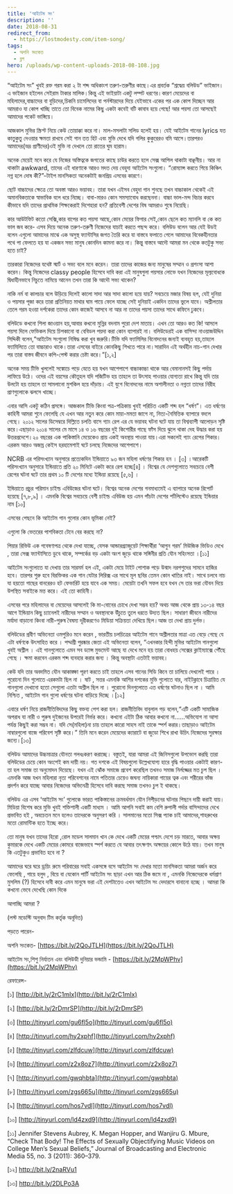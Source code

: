 ```yaml
---
title: 'আইটেম সং'
description: ''
date: 2018-08-31
redirect_from:
  - https://lostmodesty.com/item-song/
tags:
  - অশনি সংকেত
  - ব্লগ
hero: /uploads/wp-content-uploads-2018-08-108.jpg
---
```


“আইটেম সং” খুবই রক্ত গরম করা ২ টা শব্দ অধিকাংশ তরুণ-তরুণীর কাছে।এর প্রবর্তক “শ্রদ্ধেয় বলিউড” ভাইজান।এ ভাইজান হইলেন সেইরাম টাকার মালিক।কিন্তু এই ভাইয়াটা একটু লম্পট ধরণের।কারণ মেয়েদের বা মহিলাদের,বাচ্চাদের বা বুড়িদের,চিকনি চামেলিদের বা পর্নস্টারদের দিয়ে যেইভাবে একের পর এক কোপ দিচ্ছেন আর আমরাও যা কোপ খাচ্ছি তাতে তো বিবেক নামের কিছু একটা কবেই বটি কাবাব হয়ে গেছে! আর পয়সা তো আসছেই আমাদের পকেট ভাঙ্গিয়ে।

আজকাল মুভির স্ক্রিপ্ট নিয়ে কেউ তোয়াক্কা করে না। মাল-মসলাটা সলিড হলেই হয়। যেই আইটেম গানের lyrics যত কাতুকুতু দেওয়ার ক্ষমতা রাখবে সেই গান তত হিট এবং মুভি দেখে যদি গলির কুকুরেরও বমি আসে।তারপরও আমাদের(ভদ্র প্রাণীদের)ওই মুভি না দেখলে তো রাতের ঘুম হারাম।

অনেক মেয়েই মনে করে যে নিজের অস্তিত্বকে জগতের কাছে চাউর করতে হলে সেক্স আপিল থাকাটা বাঞ্ছনীয়। আর না থাকাটা awkward, তাদের এই ধারণাকে আরও মদত দেয় বেহুদা আইটেম সংগুলো। “রোম্যান্স করতে গিয়ে কিঞ্চিৎ নগ্ন হলে দোষ কী?”-টাইপ মানসিকতা অনেকটাই জনপ্রিয় এসবের কারণে।

ছোট বাচ্চাদের ক্ষেত্রে তো অবস্তা আরও ভয়াবহ। তারা যখন এইসব বেহুদা গান শুনছে তখন বাচ্চাকাল থেকেই এই অমানবিকতাকে স্বাভাবিক বলে ধরে নিচ্ছে। বাবা-মারও কোন সমস্যাবোধ করছেননা। বাচ্চা ভাল-মন্দ বিচার করবে কীভাবে যদি তাদের প্রাথমিক শিক্ষকেরাই দিশেহারা হন? প্রতিবেশী দেশের বিষ আমরাও শুষে নিয়েছি।

কার আউটফিট কতো সেক্সি,কার বাপের কত পয়সা আছে,কোন মেয়ের ফিগার সেই,কোন ছেলে কত ম্যানলি বা কে কত ভাল জব করে- এসব দিয়ে অনেক তরুণ-তরুণী নিজেদের যাচাই করতে পছন্দ করে। বলিউড বলেন আর যেই উডই বলেন এগুলো আমাদের মাঝে এক অসুস্থ ফ্যান্টাসির জগত তৈরি করে যা বাস্তবে ফলাতে গেলে আমাদের বিবেকহীনতার পথে পা ফেলতে হয় যা একজন সভ্য মানুষ কোনদিন কামনা করে না। কিন্তু বাস্তবে আদৌ আমরা মন থেকে কতটুকু সভ্য হতে চাই?

তারকারা নিজেদের যথেষ্ট স্মার্ট ও সভ্য বলে মনে করেন। তারা তাদের কাজের জন্য মানুষের সম্মান ও প্রশংসা আশা করেন। কিন্তু নিজেদের classy people হিসেবে দাবি করা এই মানুষগুলা পয়সার লোভে যখন নিজেদের মূল্যবোধকে দ্বিধাহীনভাবে নিচুতে নামিয়ে আনেন তখন তারা কি আদৌ সভ্য থাকেন?

নাকি নর্ম বা কালচার বলে উড়িয়ে দিলেই কালো সাদা আর সাদা কালো হয়ে যায়? সবচেয়ে মজার বিষয় হল, যেই দুনিয়া ও পয়সার পূজা করে তারা প্রতিনিয়ত মাথার ঘাম পায়ে ফেলে যাচ্ছে সেই দুনিয়াই একদিন তাদের ভুলে যাবে। অশ্লীলতার তেলে গরম হওয়া দর্শকেরা তাদের কোন কাজেই আসবে না আর না তাদের পয়সা তাদের সাথে কফিনে ঢুকবে।

বলিউডে কখনো শিলা জাওয়ান হয়,আবার কখনো মুন্নির বদনাম পুরো দেশ মাতায়। এখন তো আরও কত কি! আসলে পয়সা দিলে ফেভিকল দিয়ে চিপকানো বা বেবিডল পয়দা করা কোন ব্যাপারই না। বলিউডেরই এক বাসিন্দা নাওয়াজউদ্দিন সিদ্দিকী বলেন,“আইটেম সংগুলো নিষিদ্ধ করা খুব জরুরি।টিভি যদি ফ্যামিলির বিনোদনের জন্যই ব্যবহৃত হয়,তাহলে ফ্যামিলিতে তো বাচ্চারাও থাকে।তারা এসবের বাইরে কোনকিছু শিখতে পারে না।সারাদিন এই অর্থহীন নাচ-গান দেখার পর তারা বাস্তব জীবনে কপি-পেস্ট করার চেষ্টা করে।”\[১,২]

অনেক সময় টিভি খুললেই সঙ্কোচে পড়ে যেতে হয় যখন আশেপাশে বাচ্চাকাচ্চা থাকে আর বেমানানসই কিছু পর্দায় লাফিয়ে উঠে। ওদের এই বয়সের কৌতূহল যদি পজিটিভ হয় তাহলে তা উৎসাহ পাওয়ার যোগ্যতা রাখে কিন্তু যদি তার উলটো হয় তাহলে তা সামলানো মুশকিল হয়ে দাঁড়ায়। এই যুগে বিনোদনের নামে অশালীনতা ও নগ্নতা তাদের নিরীহ প্রাণগুলোকে ঝলসে খাচ্ছে।

এবার আসি একটু কঠিন প্রসঙ্গে। আজকাল টিভি কিংবা পত্র-পত্রিকায় খুবই পরিচিত একটি শব্দ হল “ধর্ষণ”। এত ধর্ষণের কাহিনী আমরা শুনে ফেলেছি যে এখন আর নতুন করে কোন মায়া-মমতা জাগে না, নিত্য-নৈমিত্তিক ব্যাপারে বদলে গেছে। ২০১২ সালের ডিসেম্বরে দিল্লিতে চলতি বাসে গ্যাং রেপ এর যে ভয়াবহ ঘটনা ঘটে যায় তা বিশ্বব্যাপী আলোড়ন সৃষ্টি করে।এছাড়াও ২০১৪ সালের মে মাসে ১৪ ও ১৬ বছরের দুই কিশোরীর গাছে ফাঁস দিয়ে ঝুলে থাকা দেহ উদ্ধার করা হয় উত্তরপ্রদেশে।২০ বছরের এক পাকিস্তানি মেয়েকেও প্রায় একই অবস্থায় পাওয়া যায়।এরা সকলেই গ্যাং রেপের শিকার।এরকম আরও অজস্র কেইস হরহামেশাই ঘটে চলছে নিজেদের আশেপাশে।

NCRB এর পরিসংখ্যান অনুসারে প্রত্যেকদিন ইন্ডিয়াতে ৯৩ জন মহিলা ধর্ষণের শিকার হন । \[৩] ।আরেকটি পরিসংখ্যান অনুসারে ইন্ডিয়াতে প্রতি ২০ মিনিটে একটা করে রেপ হচ্ছে\[৪] । বিশ্বের যে দেশগুলোতে সবচেয়ে বেশী রেপের ঘটনা ঘটে তার প্রথম ১০ টি দেশের মধ্যে ইন্ডিয়া রয়েছে \[৫,৬] ।

ইন্ডিয়াতে প্রচুর পরিমান চাইল্ড এবিউজের ঘটনা ঘটে। বিশ্বের অনেক দেশের গনমাধ্যমেই এ ব্যাপারে অনেক রিপোর্ট হয়েছে \[৭,৮,৯] । এমনকি বিশ্বের সবচেয়ে বেশী চাইল্ড এবিউজ হয় এমন পাঁচটা দেশের শর্টলিস্টেও রয়েছে ইন্ডিয়ার নাম \[১০]

এসবের পেছনে কি আইটেম গান গুলোর কোন ভূমিকা নেই?

এগুলো কি ভেতরের পাশবিকতা টেনে বের করছে না?

পিয়ার রিভিউ এক গবেষণাপত্র থেকে দেখা যাচ্ছে, যেসক আন্ডারগ্র্যাজুয়েট শিক্ষার্থীরা ‘আগুন গরম’ মিউজিক ভিডিও দেখে , তারা সেক্স ফ্যান্টাসিতে ডুবে থাকে, সম্পর্কের বড় একটা অংশ জুড়ে থাকে সঙ্গিনীর প্রতি যৌন সহিংসতা ।\[১১]

আইটেম সংগুলোতে যা দেখায় তার সারমর্ম হল এই, একটা মেয়ে টাইট পোশাক পড়ে উন্মাদ নরপশুদের সামনে হাজির হবে। তারপর শুরু হবে বিরক্তিকর এক গান যেটার লিরিক্স এর সাথে মূল ছবির তেমন কোন খাতির নাই। সাথে চলবে নাচ যা হয়তো গাছের বানরেরও হট ফেভারিট হয়ে যাবে এক সময়। মেয়েটা তখনি সফল হবে যখন সে তার ভরা যৌবন দিয়ে উপস্থিত সবাইকে মত্ত করে। এই তো কাহিনী।

এসবের পরে মহিলাদের বা মেয়েদের আসলেই কি মা-বোনের চোখে দেখা সম্ভব হয়? অথচ আজ থেকে প্রায় ১৩-১৪ বছর আগে ইন্ডিয়ান কিছু চ্যানেলই নারীদের সম্মান ও অবস্থানকে উঁচুতে তুলে ধরতে উদ্যত ছিল। সাধারণ জীবনে নারীদের মর্যাদা বাড়ানো কিংবা নারী-পুরুষ বৈষম্য দূরীকরণেও মিডিয়া সক্রিয়তা দেখিয়ে ছিল।আজ তা দেখা প্রায় দুর্লভ।

বলিউডের প্রবীণ অভিনেতা ওমপুরিও মনে করেন , ভারতীয় চলচিত্রের আইটেম গানে অশ্লীলতার মাত্রা এত বেড়ে গেছে যে এটা ধর্ষণকে উৎসাহিত করে । পদ্মশ্রী পুরষ্কার জেতা এই অভিনেতা বলেন, “এখনকার হিন্দী মুভির আইটেম গানগুলো খুবই অশ্লীল । এই গানগুলোতে এমন সব ড্যান্স মুভমেন্ট আছে যা দেখে মনে হয় তারা বোধহয় সেক্সের ক্লাইম্যাক্সে পৌঁছে গেছে । ক্ষমা করবেন এরকম শব্দ ব্যবহার করার জন্য । কিন্তু অবস্থাটা এতটাই ভয়াবহ।

কেউ যদি তার অবদমিত যৌন আকাঙ্ক্ষা পূরণ করতে চাই তাহলে এসব গানের সিডি কিনে তা চালিয়ে দেখলেই পারে । পুরোনো দিন গুলোতে এরকমটা ছিল না । ষাট , সত্তর এমনকি আশির দশকের মুভি গুলোতে বার, নাইটক্লাবে চিত্রায়িত যে গানগুলো দেখানো হতো সেগুলো এতটা অশ্লীল ছিল না । পুরোনো দিনগুলোতে এত ধর্ষণের ঘটনাও ছিল না । আমি নিশ্চিত , আইটেম গান গুলো ধর্ষণের ঘটনা বাড়িয়ে দিচ্ছে ।\[১২]

এবারে ধর্ষণ নিয়ে রাজনীতিবিদদের কিছু বক্তব্য পেশ করা হল। রাজনীতিবিদ বাবুলাল গড় বলেন,“এটি একটি সামাজিক অপরাধ যা নারী ও পুরুষ দুইজনের উপরেই নির্ভর করে। কখনো এইটা ঠিক আবার কখনো না......অভিযোগ না আসা পর্যন্ত কিছুই করা সম্ভব না। যদি সে(মহিলা)না চায় তাহলে কারো সাহস নাই তাকে স্পর্শ করার।তাছাড়াও আইটেম নাম্বারগুলো বাজে পরিবেশ সৃষ্টি করে।” তিনি মনে করেন মেয়েদের ক্যারাটে বা জুডো শিখে রাখা উচিৎ নিজেদের সুরক্ষার জন্যে।\[১৩]

বলিউড আমাদের উচ্চমাত্রার যৌনতা গলধঃকরণ করাচ্ছে। বস্তুতই, যারা আমরা এই জিনিসগুলো উপভোগ করছি তারা বলিউডের চেয়ে কোন অংশেই কম দায়ী নয়। গত দশকে এই বিষয়গুলো উল্লেখযোগ্য হারে বৃদ্ধি পাওয়ার একটাই কারণ- তা হল সমাজ তা অনুমোদন দিয়েছে। যখন এই ঝোঁক সমাজে প্রবেশ করেছিল তখনও সমাজ নির্লজ্জের মত চুপ ছিল । এমনকি আজ যখন মহিলারা নৃত্য পরিবেশনের নামে পতিতার চেয়েও জঘন্য নায়িকারা গায়ের ত্বক এবং শরীরের ভাঁজ প্রদর্শন করে যাচ্ছে আবার নিজেদের অভিনেত্রী হিসেবে দাবি করছে সমাজ তখনও চুপ ই থাকছে।

বলিউড এর এসব ‘আইটেম সং’ গুলোকে ভারত পাকিস্তানের ক্রমবর্ধমান যৌন নিপীড়নের ঘটনার পিছনে দায়ী করাই যায়। মিডিয়া বিশেষ করে মুভি খুবই শক্তিশালী একটি মাধ্যম । আমি আপনি সবাই কম বেশি রুপালী পর্দার বাসিন্দাদের দেখে প্রভাবিত হই , অবচেতন মনে হলেও তাদেরকে অনুসরণ করি । সালমানের মতো সিক্স প্যাক চাই আমাদের,শাহরুখের মতো রোমান্টিক হতে ইচ্ছে করে।

তো মানুষ যখন তাদের হিরো ,রোল মডেল সালমান খান কে দেখে একটি মেয়ের পশ্চাৎ দেশে চড় মারতে, আবার অক্ষয় কুমারকে দেখে একটি মেয়ের কোমরে বাজেভাবে স্পর্শ করতে যে আবার তৎক্ষণাৎ অক্ষয়ের কোলে উঠে যায়। তখন মানুষ কি এতটুকুও প্রভাবিত হবে না ?

আমাদের ঘরে ঘরে ড্রয়িং রুমে পরিবারের সবাই একসঙ্গে বসে আইটেম সং দেখার মতো মানসিকতা আমরা অর্জন করে ফেলেছি , গায়ে হলুদ , বিয়ে বা যেকোন পার্টি আইটেম সং ছাড়া এখন আর ঠিক জমে না , এমনকি নিজেদেরকে ধর্মপ্রাণ মুসলিম (?) হিসেবে দাবী করে এমন মানুষে ভরা এই দেশটাতেও এখন আইটেম সং দেদারসে বানানো হচ্ছে । আমরা কি কখনো ভেবে দেখেছি কোন দিকে

আগাচ্ছি আমরা ?

(লস্ট মডেস্টি অনুবাদ টিম কর্তৃক অনূদিত)

পড়তে পারেন-

অশনি সংকেত- [https://bit.ly/2QoJTLH](https://bit.ly/2QoJTLH)

আইটেম সং,শিশু নির্যাতন এবং বলিউডী দুনিয়ার ভন্ডামি - [https://bit.ly/2MpWPhv](https://bit.ly/2MpWPhv)

রেফারেন্স-

\[১] [http://bit.ly/2rC1mIx](http://bit.ly/2rC1mIx)

\[২] [http://bit.ly/2rDmrSP](http://bit.ly/2rDmrSP)

\[৩] [http://tinyurl.com/gu6fl5o](http://tinyurl.com/gu6fl5o)

\[৪] [http://tinyurl.com/hy2xphf](http://tinyurl.com/hy2xphf)

\[৫] [http://tinyurl.com/zlfdcuw](http://tinyurl.com/zlfdcuw)

\[৬] [http://tinyurl.com/z2x8oz7](http://tinyurl.com/z2x8oz7)

\[৭] [http://tinyurl.com/gwqhbta](http://tinyurl.com/gwqhbta)

\[৮] [http://tinyurl.com/zgs665u](http://tinyurl.com/zgs665u)

\[৯] [http://tinyurl.com/hos7vdl](http://tinyurl.com/hos7vdl)

\[১০] [http://tinyurl.com/ld4zxd9](http://tinyurl.com/ld4zxd9)

\[১১] Jennifer Stevens Aubrey, K. Megan Hopper, and Wanjiru G. Mbure, “Check That Body! The Effects of Sexually Objectifying Music Videos on College Men’s Sexual Beliefs,” Journal of Broadcasting and Electronic Media 55, no. 3 (2011): 360–379.

\[১২] http://bit.ly/2naRVu1

\[১৩] http://bit.ly/2DLPo3A
